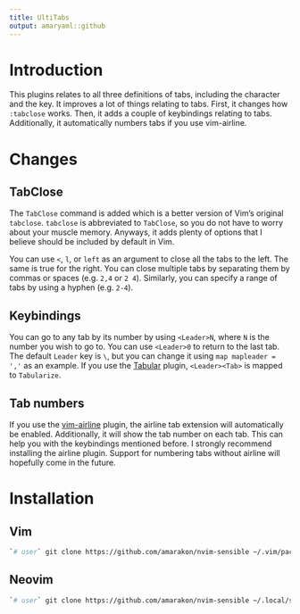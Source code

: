 ```yaml
---
title: UltiTabs
output: amaryaml::github
---
```


# Introduction

This plugins relates to all three definitions of tabs, including the character
and the key.
It improves a lot of things relating to tabs.
First, it changes how `:tabclose` works.
Then, it adds a couple of keybindings relating to tabs.
Additionally, it automatically numbers tabs if you use vim-airline.

# Changes

## TabClose

The `TabClose` command is added which is a better version of Vim's original
`tabclose`.
`tabclose` is abbreviated to `TabClose`, so you do not have to worry about your
muscle memory.
Anyways, it adds plenty of options that I believe should be included by default
in Vim.

You can use `<`, `l`, or `left` as an argument to close all the tabs to the
left.
The same is true for the right.
You can close multiple tabs by separating them by commas or spaces (e.g. `2,4`
or `2 4`).
Similarly, you can specify a range of tabs by using a hyphen (e.g. `2-4`).

## Keybindings

You can go to any tab by its number by using `<Leader>N`, where `N` is the
number you wish to go to.
You can use `<Leader>0` to return to the last tab.
The default `Leader` key is `\`, but you can change it using
`map mapleader = ','` as an example.
If you use the [Tabular](https://github.com/godlygeek/tabular) plugin,
`<Leader><Tab>` is mapped to `Tabularize`.

## Tab numbers

If you use the [vim-airline](https://github.com/vim-airline/vim-airline) plugin,
the airline tab extension will automatically be enabled.
Additionally, it will show the tab number on each tab.
This can help you with  the keybindings mentioned before.
I strongly recommend installing the airline plugin.
Support for numbering tabs without airline will hopefully come in the future.

# Installation

## Vim

```sh
`# user` git clone https://github.com/amarakon/nvim-sensible ~/.vim/pack/vendor/start/nvim-sensible
```

## Neovim

```sh
`# user` git clone https://github.com/amarakon/nvim-sensible ~/.local/share/nvim/site/pack/default/start/nvim-sensible
```
